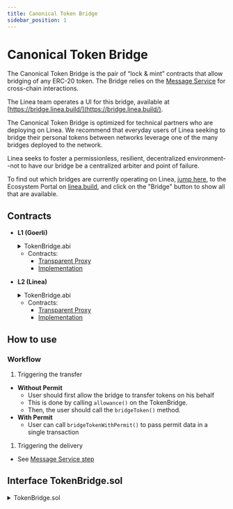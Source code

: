 ```yaml
---
title: Canonical Token Bridge
sidebar_position: 1
---
```




# Canonical Token Bridge

<Lineabridge3 />

The Canonical Token Bridge is the pair of “lock & mint” contracts that allow bridging of any ERC-20 token. The Bridge relies on the [Message Service](/docs/architecture/canonical-msg-service/message-service.mdx) for cross-chain interactions.

The Linea team operates a UI for this bridge, available at [https://bridge.linea.build/](https://bridge.linea.build/). 

The Canonical Token Bridge is optimized for technical partners who are deploying on Linea. We recommend that everyday users of Linea seeking to bridge their personal tokens between networks leverage one of the many bridges deployed to the network. 

Linea seeks to foster a permissionless, resilient, decentralized environment--not to have our bridge be a centralized arbiter and point of failure.

To find out which bridges are currently operating on Linea, [jump here](https://linea.build/apps), to the Ecosystem Portal on [linea.build](https://linea.build), and click on the "Bridge" button to show all that are available. 

## Contracts

- **L1 (Goerli)**

  <details>
    <summary>TokenBridge.abi</summary>
    <CodeBlock language="json">{TokenBridgeL1}</CodeBlock>
  </details>

  - Contracts:
    - [Transparent Proxy](https://goerli.etherscan.io/address/0xaA012D038E6440535Ec66eDf2DA592F4F8398133)
    - [Implementation](https://goerli.etherscan.io/address/0x03c73b65d5c2e135df0e42331f41fbe1590f6486#code)

- **L2 (Linea)**

  <details>
    <summary>TokenBridge.abi</summary>
    <CodeBlock language="json">{TokenBridgeL2}</CodeBlock>
  </details>

  - Contracts:
    - [Transparent Proxy](https://goerli.lineascan.build/address/0xB191E3d98074f92584E5205B99c3F17fB2068927)
    - [Implementation](https://goerli.lineascan.build/address/0xe24199fba294c90e4DACF3cAA1C5F8eeB726E85a)

## How to use

### Workflow

1. Triggering the transfer

- **Without Permit**
  - User should first allow the bridge to transfer tokens on his behalf
  - This is done by calling `allowance()` on the TokenBridge.
  - Then, the user should call the `bridgeToken()` method.
- **With Permit**
  - User can call `bridgeTokenWithPermit()` to pass permit data in a single transaction

1. Triggering the delivery

- See [Message Service step](/docs/architecture/canonical-msg-service/message-service.mdx#workflow)

## Interface TokenBridge.sol

<details>
  <summary>TokenBridge.sol</summary>
  <CodeBlock language="solidity">{TokenBridge}</CodeBlock>
</details>
